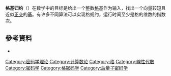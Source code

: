 '''格基归约'''（{{lang-en|Lattice basis reduction}}）在数学中的目标是给出一个整数[[格_(数学)|格]]基作为输入，找出一个向量较短且近似[[正交|正交]]的[[基_(线性代数)|基]]。有许多不同算法可以实现格规约，运行时间至少是格的维数的指数次。

==參考資料==
*{{cite book
 | last = Yap
 | first = Chee-Keng
 | title = Fundamental Problems of Algorithmic Algebra
 | url = http://www.cs.nyu.edu/yap/book/berlin/
 | accessdate = 2008-08-25
 | year = 2000
 | publisher = Oxford University Press
 | location = Oxford, New York
 | isbn = 0-19-512516-9
 | pages = 219–257
 | chapter = Chap. 8 Gaussian Lattice Reduction - Chap. 9 Lattice Reduction and Applications
 | archive-date = 2008-06-07
 | archive-url = https://web.archive.org/web/20080607135007/http://www.cs.nyu.edu/yap/book/berlin/
 | dead-url = no
 }}

{{crypto-stub}}
{{numtheory-stub}}

[[Category:密码学理论|Category:密码学理论]]
[[Category:计算数论|Category:计算数论]]
[[Category:格|Category:格]]
[[Category:線性代數|Category:線性代數]]
[[Category:密码学|Category:密码学]]
[[Category:格密码学|Category:格密码学]]
[[Category:后量子密码学|Category:后量子密码学]]